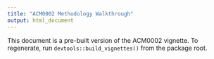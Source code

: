 ```yaml
---
title: "ACM0002 Methodology Walkthrough"
output: html_document
---
```


This document is a pre-built version of the ACM0002 vignette. To regenerate,
run `devtools::build_vignettes()` from the package root.
